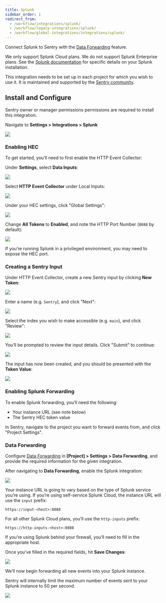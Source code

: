 ```yaml
---
title: Splunk
sidebar_order: 1
redirect_from:
  - /workflow/integrations/splunk/
  - /workflow/legacy-integrations/splunk/
  - /workflow/global-integrations/integrations/splunk/
---
```


Connect Splunk to Sentry with the [Data Forwarding](/data-management/data-forwarding/) feature.

<Note><markdown>

We only support Splunk Cloud plans. We do not support Splunk Enterprise plans. See the [Splunk documentation](http://dev.splunk.com/view/event-collector/SP-CAAAE7F) for specific details on your Splunk installation.

</markdown></Note>

This integration needs to be set up in each project for which you wish to use it. It is maintained and supported by the [Sentry community](https://forum.sentry.io/).

## Install and Configure

<Alert title="Note" level="info">
  Sentry owner or manager permissions permissions are required to install this
  integration.
</Alert>

Navigate to **Settings > Integrations > Splunk**

![](splunk.png)

### Enabling HEC

To get started, you’ll need to first enable the HTTP Event Collector:

Under **Settings**, select **Data Inputs**:

![](splunk-settings.png)

Select **HTTP Event Collector** under Local Inputs:

![](splunk-data-inputs.png)

Under your HEC settings, click "Global Settings":

![](splunk-hec-inputs.png)

Change **All Tokens** to **Enabled**, and note the HTTP Port Number (`8088` by default):

![](splunk-hec-global-settings.png)

<Note><markdown>

If you’re running Splunk in a privileged environment, you may need to expose the HEC port.

</markdown></Note>

### Creating a Sentry Input

Under HTTP Event Collector, create a new Sentry input by clicking **New Token**:

![](splunk-new-http-input.png)

Enter a name (e.g. `Sentry`), and click "Next":

![](splunk-new-input-name.png)

Select the index you wish to make accessible (e.g. `main`), and click "Review":

![](splunk-new-input-index.png)

You’ll be prompted to review the input details. Click "Submit" to continue:

![](splunk-new-input-review.png)

The input has now been created, and you should be presented with the **Token Value**:

![](splunk-new-input-final.png)

### Enabling Splunk Forwarding

To enable Splunk forwarding, you’ll need the following:

- Your instance URL (see note below)
- The Sentry HEC token value

In Sentry, navigate to the project you want to forward events from, and click "Project Settings".

### Data Forwarding

Configure [Data Forwarding](/data-management/data-forwarding/) in **[Project] > Settings > Data Forwarding**, and provide the required information for the given integration.

After navigating to **Data Forwarding**, enable the Splunk integration:

![](splunk-data-forwarding-setting.png)

Your instance URL is going to vary based on the type of Splunk service you’re using. If you’re using self-service Splunk Cloud, the instance URL will use the `input` prefix:

```
https://input-<host>:8088
```

For all other Splunk Cloud plans, you’ll use the `http-inputs` prefix:

```
https://http-inputs-<host>:8088
```

If you’re using Splunk behind your firewall, you’ll need to fill in the appropriate host.

Once you’ve filled in the required fields, hit **Save Changes**:

![](splunk-data-forwarding-setting-complete.png)

We’ll now begin forwarding all new events into your Splunk instance.

<Note><markdown>

Sentry will internally limit the maximum number of events sent to your Splunk instance to 50 per second.

</markdown></Note>

![](splunk-search-sentry.png)
